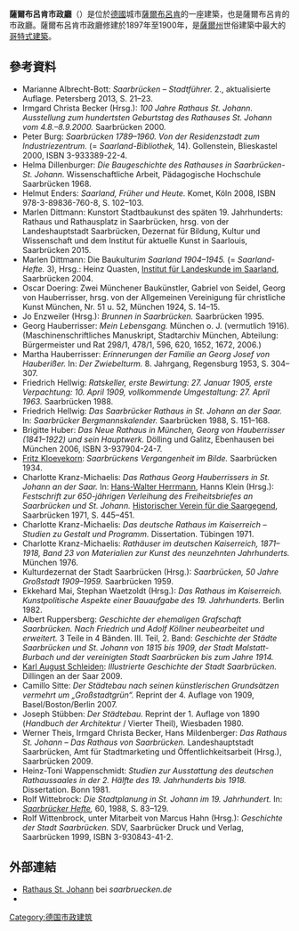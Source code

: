 '''薩爾布呂肯市政廳'''（{{lang-de|Rathaus St. Johann}}）是位於[[德國|德國]]城市[[薩爾布呂肯|薩爾布呂肯]]的一座建築，也是薩爾布呂肯的市政廳。薩爾布呂肯市政廳修建於1897年至1900年，是[[薩爾州|薩爾州]]世俗建築中最大的[[哥特式建築|哥特式建築]]。
==參考資料==
* Marianne Albrecht-Bott: ''Saarbrücken – Stadtführer.'' 2., aktualisierte Auflage. Petersberg 2013, S. 21–23.
* Irmgard Christa Becker (Hrsg.): ''100 Jahre Rathaus St. Johann. Ausstellung zum hundertsten Geburtstag des Rathauses St. Johann vom 4.8.–8.9.2000.'' Saarbrücken 2000.
* Peter Burg: ''Saarbrücken 1789–1960. Von der Residenzstadt zum Industriezentrum.'' (= ''Saarland-Bibliothek,'' 14). Gollenstein, Blieskastel 2000, ISBN 3-933389-22-4.
* Helma Dillenburger: ''Die Baugeschichte des Rathauses in Saarbrücken-St. Johann.'' Wissenschaftliche Arbeit, Pädagogische Hochschule Saarbrücken 1968.
* Helmut Enders: ''Saarland, Früher und Heute.'' Komet, Köln 2008, ISBN 978-3-89836-760-8, S. 102–103.
* Marlen Dittmann: Kunstort Stadtbaukunst des späten 19. Jahrhunderts: Rathaus und Rathausplatz in Saarbrücken, hrsg. von der Landeshauptstadt Saarbrücken, Dezernat für Bildung, Kultur und Wissenschaft und dem Institut für aktuelle Kunst in Saarlouis, Saarbrücken 2015.
* Marlen Dittmann: Die Baukultur'' im Saarland 1904–1945.'' (= ''Saarland-Hefte.'' 3), Hrsg.: Heinz Quasten, [[Institut_für_Landeskunde_im_Saarland|Institut für Landeskunde im Saarland]], Saarbrücken 2004.
* Oscar Doering: Zwei Münchener Baukünstler, Gabriel von Seidel, Georg von Hauberrisser, hrsg. von der Allgemeinen Vereinigung für christliche Kunst München, Nr. 51 u. 52, München 1924, S. 14–15.
* Jo Enzweiler (Hrsg.): ''Brunnen in Saarbrücken.'' Saarbrücken 1995.
* Georg Hauberrisser: ''Mein Lebensgang.'' München o. J. (vermutlich 1916). (Maschinenschriftliches Manuskript, Stadtarchiv München, Abteilung: Bürgermeister und Rat 298/1, 478/1, 596, 620, 1652, 1672, 2006.)
* Martha Hauberrisser: ''Erinnerungen der Familie an Georg Josef von Hauberißer.'' In: ''Der Zwiebelturm.'' 8. Jahrgang, Regensburg 1953, S. 304–307.
* Friedrich Hellwig: ''Ratskeller, erste Bewirtung: 27. Januar 1905, erste Verpachtung: 10. April 1909, vollkommende Umgestaltung: 27. April 1963.'' Saarbrücken 1988.
* Friedrich Hellwig: ''Das Saarbrücker Rathaus in St. Johann an der Saar.'' In: ''Saarbrücker Bergmannskalender.'' Saarbrücken 1988, S. 151–168.
* Brigitte Huber: ''Das Neue Rathaus in München, Georg von Hauberrisser (1841–1922) und sein Hauptwerk.'' Dölling und Galitz, Ebenhausen bei München 2006, ISBN 3-937904-24-7.
* [[Fritz_Kloevekorn|Fritz Kloevekorn]]: ''Saarbrückens Vergangenheit im Bilde.'' Saarbrücken 1934.
* Charlotte Kranz-Michaelis: ''Das Rathaus Georg Hauberrissers in St. Johann an der Saar.'' In: [[Hans-Walter_Herrmann|Hans-Walter Herrmann]], Hanns Klein (Hrsg.): ''Festschrift zur 650-jährigen Verleihung des Freiheitsbriefes an Saarbrücken und St. Johann.'' [[Historischer_Verein_für_die_Saargegend|Historischer Verein für die Saargegend]], Saarbrücken 1971, S. 445–451.
* Charlotte Kranz-Michaelis: ''Das deutsche Rathaus im Kaiserreich – Studien zu Gestalt und Programm.'' Dissertation. Tübingen 1971.
* Charlotte Kranz-Michaelis: ''Rathäuser im deutschen Kaiserreich, 1871–1918, Band 23 von Materialien zur Kunst des neunzehnten Jahrhunderts.'' München 1976.
* Kulturdezernat der Stadt Saarbrücken (Hrsg.): ''Saarbrücken, 50 Jahre Großstadt 1909–1959.'' Saarbrücken 1959.
* Ekkehard Mai, Stephan Waetzoldt (Hrsg.): ''Das Rathaus im Kaiserreich. Kunstpolitische Aspekte einer Bauaufgabe des 19. Jahrhunderts.'' Berlin 1982.
* Albert Ruppersberg: ''Geschichte der ehemaligen Grafschaft Saarbrücken. Nach Friedrich und Adolf Köllner neubearbeitet und erweitert.'' 3 Teile in 4 Bänden. III. Teil, 2. Band: ''Geschichte der Städte Saarbrücken und St. Johann von 1815 bis 1909, der Stadt Malstatt-Burbach und der vereinigten Stadt Saarbrücken bis zum Jahre 1914.''
* [[Karl_August_Schleiden|Karl August Schleiden]]: ''Illustrierte Geschichte der Stadt Saarbrücken.'' Dillingen an der Saar 2009.
* Camillo Sitte: ''Der Städtebau nach seinen künstlerischen Grundsätzen vermehrt um „Großstadtgrün“.'' Reprint der 4. Auflage von 1909, Basel/Boston/Berlin 2007.
* Joseph Stübben: ''Der Städtebau.'' Reprint der 1. Auflage von 1890 (''Handbuch der Architektur'' / Vierter Theil), Wiesbaden 1980.
* Werner Theis, Irmgard Christa Becker, Hans Mildenberger: ''Das Rathaus St. Johann – Das Rathaus von Saarbrücken.'' Landeshauptstadt Saarbrücken, Amt für Stadtmarketing und Öffentlichkeitsarbeit (Hrsg.), Saarbrücken 2009.
* Heinz-Toni Wappenschmidt: ''Studien zur Ausstattung des deutschen Rathaussaales in der 2. Hälfte des 19. Jahrhunderts bis 1918.'' Dissertation. Bonn 1981.
* Rolf Wittebrock: ''Die Stadtplanung in St. Johann im 19. Jahrhundert.'' In: ''[[Saarbrücker_Hefte|Saarbrücker Hefte]],'' 60, 1988, S. 83–129.
* Rolf Wittenbrock, unter Mitarbeit von Marcus Hahn (Hrsg.): ''Geschichte der Stadt Saarbrücken.'' SDV, Saarbrücker Druck und Verlag, Saarbrücken 1999, ISBN 3-930843-41-2.
==外部連結==
{{Commonscat|Rathaus Saarbrücken}}
* [http://www.saarbruecken.de/de/rathaus/rathaus_st_johann Rathaus St. Johann] bei ''saarbruecken.de''
* {{Saarländische Bibliographie|Saarbrücken+Rathaus+Johann|}}
[[Category:德国市政建筑|Category:德国市政建筑]]